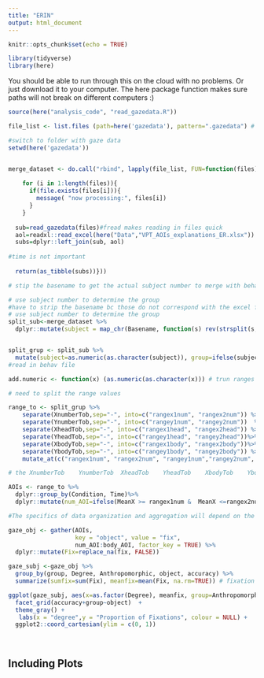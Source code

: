 ```yaml
---
title: "ERIN"
output: html_document
---
```


```r
knitr::opts_chunk$set(echo = TRUE)

library(tidyverse)
library(here)

```

You should be able to run through this on the cloud with no problems. Or just download it to your computer. The here package function makes sure paths will not break on different computers :)

```r

source(here("analysis_code", "read_gazedata.R"))

file_list <- list.files (path=here('gazedata'), pattern=".gazedata") # extract the edfs from path

#switch to folder with gaze data
setwd(here('gazedata'))


merge_dataset <- do.call("rbind", lapply(file_list, FUN=function(files){
    
    for (i in 1:length(files)){ 
      if(file.exists(files[i])){
        message( "now processing:", files[i])
      }
    }
  
  sub=read_gazedata(files)#fread makes reading in files quick
  aol=readxl::read_excel(here("Data","VPT_AOIs_explanations_ER.xlsx"))
  subs=dplyr::left_join(sub, aol)
  
#time is not important
  
  return(as_tibble(subs))}))

# stip the basename to get the actual subject number to merge with behave data
```


```r
# use subject number to determine the group  
#have to strip the basename bc those do not correspond with the excel files
# use subject number to determine the group    
split_sub<-merge_dataset %>%
  dplyr::mutate(subject = map_chr(Basename, function(s) rev(strsplit(s, "-")[[1]][5])))


split_grup <- split_sub %>%
  mutate(subject=as.numeric(as.character(subject)), group=ifelse(subject>200, "ASD", "TD"))
#read in behav file

```

```r
add.numeric <- function(x) (as.numeric(as.character(x))) # trun ranges numeric

# need to split the range values

range_to <- split_grup %>%
    separate(XnumberTob,sep="-", into=c("rangex1num", "rangex2num")) %>%
    separate(YnumberTob,sep="-", into=c("rangey1num", "rangey2num"))  %>%
    separate(XheadTob,sep="-", into=c("rangex1head", "rangex2head")) %>%
    separate(YheadTob,sep="-", into=c("rangey1head", "rangey2head"))%>%
    separate(XbodyTob,sep="-", into=c("rangex1body", "rangex2body"))%>%
    separate(YbodyTob,sep="-", into=c("rangey1body", "rangey2body")) %>%
    mutate_at(c("rangex1num", "rangex2num", "rangey1num","rangey2num", "rangex1head", "rangex2head", "rangey1head", "rangey2head", "rangex1body", "rangex2body", "rangey1body","rangey2body" ), add.numeric)

# the XnumberTob	YnumberTob	XheadTob	YheadTob	XbodyTob	YbodyTob columns seem to indicate the range X and Y coordinates must fall within to indicate a fixation. I used these ranges to if X falls between X and Y range then they fixated. 

AOIs <- range_to %>%
  dplyr::group_by(Condition, Time)%>%
  dplyr::mutate(num_AOI=ifelse(MeanX >= rangex1num &  MeanX <=rangex2num &  MeanY >= rangey1num &  MeanY <= rangey2num, 1, 0), head_AOI=ifelse(MeanX >= rangex1head & MeanX <=rangex2head & MeanY >= rangey1head & MeanY <= rangey2head, 1,0),body_AOI=ifelse(MeanX >= rangex1body & MeanX <=rangex2body & MeanY >= rangey1body & MeanY <= rangey2body, 1, 0))

#The specifics of data organization and aggregation will depend on the design and hypotheses of the specific study. For this example, the fixation locations need to be “gathered” from separate columns into a single column and “NA” values need to be re-coded as not-fixations:
```


```r
gaze_obj <- gather(AOIs, 
                   key = "object", value = "fix", 
                   num_AOI:body_AOI, factor_key = TRUE) %>%
  dplyr::mutate(Fix=replace_na(fix, FALSE))

gaze_subj <-gaze_obj %>%
  group_by(group, Degree, Anthropomorphic, object, accuracy) %>%
  summarize(sumfix=sum(Fix), meanfix=mean(Fix, na.rm=TRUE)) # fixation
```


```r
ggplot(gaze_subj, aes(x=as.factor(Degree), meanfix, group=Anthropomorphic, colour=Anthropomorphic)) + geom_line() + geom_point(size=3, shape=23)+ 
  facet_grid(accuracy+group~object)  + 
  theme_gray() +
   labs(x = "degree",y = "Proportion of Fixations", colour = NULL) +
  ggplot2::coord_cartesian(ylim = c(0, 1))
  
  


```

## Including Plots

